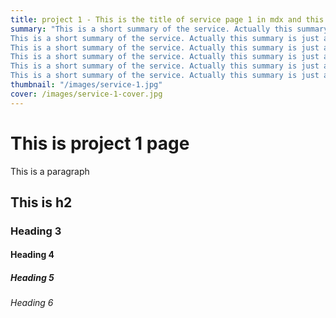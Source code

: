 ```yaml
---
title: project 1 - This is the title of service page 1 in mdx and this is long
summary: "This is a short summary of the service. Actually this summary is just a dummy one.\
This is a short summary of the service. Actually this summary is just a dummy one.\
This is a short summary of the service. Actually this summary is just a dummy one.\
This is a short summary of the service. Actually this summary is just a dummy one.\
This is a short summary of the service. Actually this summary is just a dummy one.\
This is a short summary of the service. Actually this summary is just a dummy one."
thumbnail: "/images/service-1.jpg"
cover: /images/service-1-cover.jpg
---
```

# This is project 1 page
This is a paragraph
## This is h2

### Heading 3

#### Heading 4

##### Heading 5

###### Heading 6

